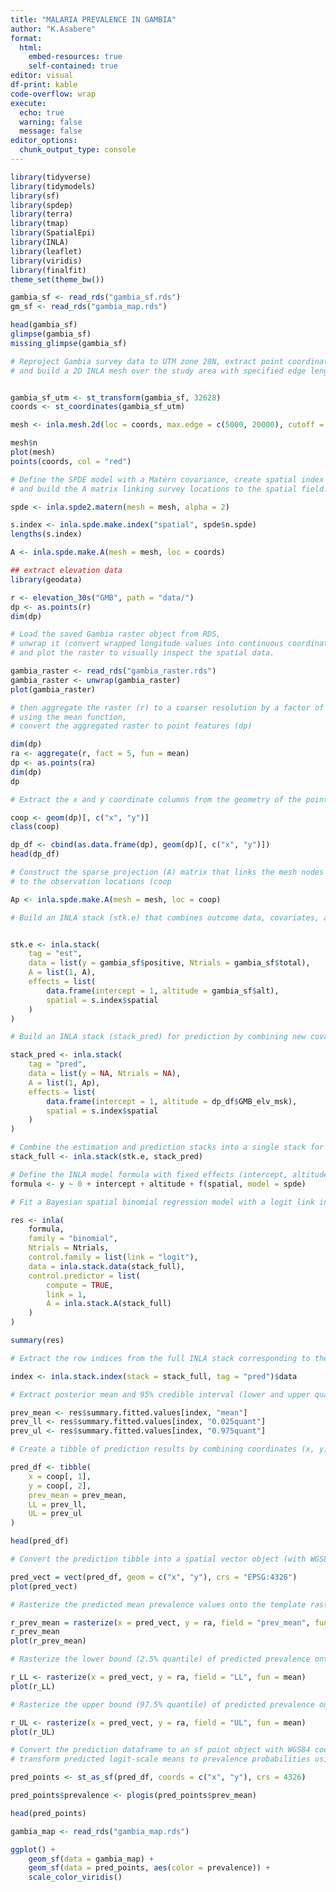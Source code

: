 ```yaml
---
title: "MALARIA PREVALENCE IN GAMBIA"
author: "K.Asabere"
format:
  html:
    embed-resources: true
    self-contained: true
editor: visual
df-print: kable
code-overflow: wrap
execute: 
  echo: true
  warning: false
  message: false
editor_options: 
  chunk_output_type: console
---
```


```r
library(tidyverse)
library(tidymodels)
library(sf)
library(spdep)
library(terra)
library(tmap)
library(SpatialEpi)
library(INLA)
library(leaflet)
library(viridis)
library(finalfit)
theme_set(theme_bw())
```

```r
gambia_sf <- read_rds("gambia_sf.rds")
gm_sf <- read_rds("gambia_map.rds")
```

```r
head(gambia_sf)
glimpse(gambia_sf)
missing_glimpse(gambia_sf)
```

```r
# Reproject Gambia survey data to UTM zone 28N, extract point coordinates, 
# and build a 2D INLA mesh over the study area with specified edge lengths and cutoff distance.  


gambia_sf_utm <- st_transform(gambia_sf, 32628)
coords <- st_coordinates(gambia_sf_utm)

mesh <- inla.mesh.2d(loc = coords, max.edge = c(5000, 20000), cutoff = 1000)
```

```r
mesh$n
plot(mesh)
points(coords, col = "red")
```

```r
# Define the SPDE model with a Matérn covariance, create spatial index mappings for the mesh nodes, 
# and build the A matrix linking survey locations to the spatial field.  

spde <- inla.spde2.matern(mesh = mesh, alpha = 2)

s.index <- inla.spde.make.index("spatial", spde$n.spde)
lengths(s.index)

A <- inla.spde.make.A(mesh = mesh, loc = coords)
```

```r
## extract elevation data
library(geodata)

r <- elevation_30s("GMB", path = "data/")
dp <- as.points(r)
dim(dp)
```

```r
# Load the saved Gambia raster object from RDS, 
# unwrap it (convert wrapped longitude values into continuous coordinates),
# and plot the raster to visually inspect the spatial data.

gambia_raster <- read_rds("gambia_raster.rds")
gambia_raster <- unwrap(gambia_raster)
plot(gambia_raster)

```

```r
# then aggregate the raster (r) to a coarser resolution by a factor of 5 
# using the mean function,
# convert the aggregated raster to point features (dp)

dim(dp)
ra <- aggregate(r, fact = 5, fun = mean)
dp <- as.points(ra)
dim(dp)
dp
```

```r
# Extract the x and y coordinate columns from the geometry of the point dataset (dp)

coop <- geom(dp)[, c("x", "y")]
class(coop)

```

```r
dp_df <- cbind(as.data.frame(dp), geom(dp)[, c("x", "y")])
head(dp_df)
```

```r
# Construct the sparse projection (A) matrix that links the mesh nodes 
# to the observation locations (coop

Ap <- inla.spde.make.A(mesh = mesh, loc = coop)
```

```r
# Build an INLA stack (stk.e) that combines outcome data, covariates, and the spatial random effect linked via the projection matrix for model estimation.


stk.e <- inla.stack(
    tag = "est",
    data = list(y = gambia_sf$positive, Ntrials = gambia_sf$total),
    A = list(1, A),
    effects = list(
        data.frame(intercept = 1, altitude = gambia_sf$alt),
        spatial = s.index$spatial
    )
)
```

```r
# Build an INLA stack (stack_pred) for prediction by combining new covariates, missing outcomes, and the spatial random effect linked through the projection matrix.  

stack_pred <- inla.stack(
    tag = "pred",
    data = list(y = NA, Ntrials = NA),
    A = list(1, Ap),
    effects = list(
        data.frame(intercept = 1, altitude = dp_df$GMB_elv_msk),
        spatial = s.index$spatial
    )
)
```

```r

# Combine the estimation and prediction stacks into a single stack for model fitting
stack_full <- inla.stack(stk.e, stack_pred)

# Define the INLA model formula with fixed effects (intercept, altitude) and a spatial random effect using the SPDE model
formula <- y ~ 0 + intercept + altitude + f(spatial, model = spde)

```

```r
# Fit a Bayesian spatial binomial regression model with a logit link in INLA, using the combined estimation and prediction stacks.  

res <- inla(
    formula,
    family = "binomial",
    Ntrials = Ntrials,
    control.family = list(link = "logit"),
    data = inla.stack.data(stack_full),
    control.predictor = list(
        compute = TRUE,
        link = 1,
        A = inla.stack.A(stack_full)
    )
)
```

```r
summary(res)

```

```r
# Extract the row indices from the full INLA stack corresponding to the prediction data (tag = "pred").  

index <- inla.stack.index(stack = stack_full, tag = "pred")$data
```

```r
# Extract posterior mean and 95% credible interval (lower and upper quantiles) of predicted prevalence from the fitted INLA model.  

prev_mean <- res$summary.fitted.values[index, "mean"]
prev_ll <- res$summary.fitted.values[index, "0.025quant"]
prev_ul <- res$summary.fitted.values[index, "0.975quant"]
```

```r
# Create a tibble of prediction results by combining coordinates (x, y) with the posterior mean and 95% credible interval bounds (LL, UL) of predicted prevalence.  

pred_df <- tibble(
    x = coop[, 1],
    y = coop[, 2],
    prev_mean = prev_mean,
    LL = prev_ll,
    UL = prev_ul
)

head(pred_df)
```

```r
# Convert the prediction tibble into a spatial vector object (with WGS84 CRS) and plot the predicted prevalence surface.  

pred_vect = vect(pred_df, geom = c("x", "y"), crs = "EPSG:4326")
plot(pred_vect)
```

```r
# Rasterize the predicted mean prevalence values onto the template raster (ra) and plot the resulting prevalence map.  

r_prev_mean = rasterize(x = pred_vect, y = ra, field = "prev_mean", fun = mean)
r_prev_mean
plot(r_prev_mean)
```

```r
# Rasterize the lower bound (2.5% quantile) of predicted prevalence onto the template raster and plot the map.  

r_LL <- rasterize(x = pred_vect, y = ra, field = "LL", fun = mean)
plot(r_LL)

```

```r
# Rasterize the upper bound (97.5% quantile) of predicted prevalence onto the template raster and plot the map.  

r_UL <- rasterize(x = pred_vect, y = ra, field = "UL", fun = mean)
plot(r_UL)
```

```r
# Convert the prediction dataframe to an sf point object with WGS84 coordinates, 
# transform predicted logit-scale means to prevalence probabilities using plogis()

pred_points <- st_as_sf(pred_df, coords = c("x", "y"), crs = 4326)

pred_points$prevalence <- plogis(pred_points$prev_mean)

head(pred_points)
```

```r

gambia_map <- read_rds("gambia_map.rds")

ggplot() +
    geom_sf(data = gambia_map) +
    geom_sf(data = pred_points, aes(color = prevalence)) +
    scale_color_viridis()
```